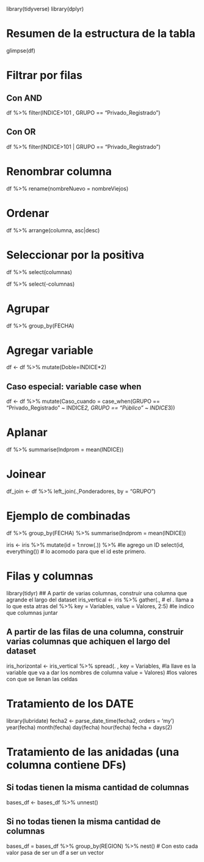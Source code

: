 library(tidyverse)
library(dplyr)

# Resumen de la estructura de la tabla
glimpse(df)

# Filtrar por filas
## Con AND
df %>% 
  filter(INDICE>101 , GRUPO == "Privado_Registrado")

## Con OR
df %>% 
  filter(INDICE>101 | GRUPO == "Privado_Registrado")

# Renombrar columna
df %>% 
  rename(nombreNuevo = nombreViejos)
  
# Ordenar
df %>% 
  arrange(columna, asc|desc)
  
# Seleccionar por la positiva
df %>% 
  select(columnas)
  
df %>% 
  select(-columnas)

# Agrupar
df %>% 
  group_by(FECHA)

# Agregar variable
df <- df %>% 
  mutate(Doble=INDICE*2)
  
## Caso especial: variable case when
df <- df %>% 
  mutate(Caso_cuando = case_when(GRUPO == "Privado_Registrado"   ~ INDICE*2,
                                 GRUPO == "Público"              ~ INDICE*3))

# Aplanar
df %>% 
  summarise(Indprom = mean(INDICE))
  
# Joinear
df_join <- df %>% 
  left_join(.,Ponderadores, by = "GRUPO")
  
# Ejemplo de combinadas
df %>% 
  group_by(FECHA) %>%
  summarise(Indprom = mean(INDICE))
  
iris <- iris %>% 
  mutate(id = 1:nrow(.)) %>%  #le agrego un ID
  select(id, everything()) # lo acomodo para que el id este primero. 

# Filas y columnas
library(tidyr)
## A partir de varias columnas, construir una columna que agrande el largo del dataset 
iris_vertical <- iris %>% gather(., # el . llama a lo que esta atras del %>% 
                                 key   = Variables,
                                 value = Valores,
                                 2:5) #le indico que columnas juntar

## A partir de las filas de una columna, construir varias columnas que achiquen el largo del dataset
iris_horizontal <- iris_vertical %>%
  spread(. ,
         key   = Variables, #la llave es la variable que va a dar los nombres de columna
         value = Valores) #los valores con que se llenan las celdas
 
# Tratamiento de los DATE
library(lubridate)
fecha2 <- parse_date_time(fecha2, orders = 'my')
year(fecha)
month(fecha)
day(fecha)
hour(fecha)
fecha + days(2)

# Tratamiento de las anidadas (una columna contiene DFs)
## Si todas tienen la misma cantidad de columnas
bases_df <- bases_df %>% unnest()

## Si no todas tienen la misma cantidad de columnas
bases_df = bases_df %>% 
              group_by(REGION) %>% 
              nest() # Con esto cada valor pasa de ser un df a ser un vector

